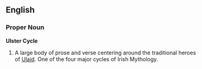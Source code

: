 ==English==

===Proper Noun===
'''Ulster Cycle'''

#A large body of prose and verse centering around the traditional heroes of [[Ulaid]].  One of the four major cycles of Irish Mythology.